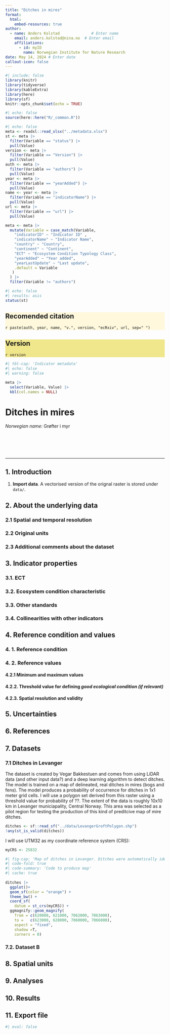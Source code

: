 ```yaml
---
title: "Ditches in mires"
format: 
  html:
    embed-resources: true
author:
  - name: Anders Kolstad              # Enter name
    email: anders.kolstad@nina.no  # Enter email
    affiliations:
      - id: myID
        name: Norwegian Institute for Nature Research
date: May 14, 2024 # Enter date 
callout-icon: false
---
```

<!--# This is a template for how to document the indicator analyses. Make sure also to not change the order, or modify, the headers, unless you really need to. This is because it easier to read if all the indicators are presented using the same layout. If there is one header where you don't have anything to write, just leave the header as is, and don't write anything below it. If you are providing code, Be careful to annotate and comment on every step in the analysis. Before starting it is recommended to fill in as much as you can in the metadata file. This file will populate the initial table in your output.-->

<!--# Load all you dependencies here -->

```r
#| include: false
library(knitr)
library(tidyverse)
library(kableExtra)
library(here)
library(sf)
knitr::opts_chunk$set(echo = TRUE)
```

```r
#| echo: false
source(here::here("R/_common.R"))
```

```r
#| echo: false
meta <- readxl::read_xlsx("../metadata.xlsx")
st <- meta |>
  filter(Variable == "status") |>
  pull(Value)
version <- meta |>
  filter(Variable == "Version") |>
  pull(Value)
auth <- meta |>
  filter(Variable == "authors") |>
  pull(Value)
year <- meta |>
  filter(Variable == "yearAdded") |>
  pull(Value)
name <- year <- meta |>
  filter(Variable == "indicatorName") |>
  pull(Value)
url <- meta |>
  filter(Variable == "url") |>
  pull(Value)

meta <- meta |>
  mutate(Variable = case_match(Variable,
    "indicatorID" ~ "Indicator ID" ,
    "indicatorName" ~ "Indicator Name",
    "country" ~ "Country",
    "continent" ~ "Continent",
    "ECT" ~ "Ecosystem Condition Typology Class",
    "yearAdded" ~ "Year added",
    "yearLastUpdate" ~ "Last update",
    .default = Variable
   )
  ) |>
  filter(Variable != "authors")

```

<!--# The following parts are autogenertaed. Do not edit. -->

::: {layout-ncol="3"}
```r
#| echo: false
#| results: asis
status(st)
```

::: {.callout-note style="background: cornsilk;"}
## Recomended citation

`r paste(auth, year, name, "v.", version, "ecRxiv", url, sep=" ")`
:::

::: {.callout-note style="background: khaki;"}
## Version

`r version`
:::
:::

```r
#| tbl-cap: 'Indicator metadata'
#| echo: false
#| warning: false

meta |>
  select(Variable, Value) |>
  kbl(col.names = NULL) 

```

# Ditches in mires

_Norwegian name:_ Grøfter i myr

<br />

<!--# Don't remove these three html lines -->

<br /> <br />

<hr />

<!--# Document you work below.  -->

## 1. Introduction

<!--# Describe the indicator in general terms. It is a good idea to include a bullet point list of the spesific steps in the workflow -->

1. **Import data**. A vectorised version of the orignal raster is stored under `data/`.

## 2. About the underlying data

<!--# Describe the data you have used, it's origin, biases, avaiabilit ect.-->

### 2.1 Spatial and temporal resolution

<!--# Describe the temporal and spatial resolution of the data used-->

### 2.2 Original units

<!--# What are the original units for the most relevant  variables in the data-->

### 2.3 Additional comments about the dataset

<!--# Text here -->

## 3. Indicator properties

### 3.1. ECT

<!--# Describe the rationale for assigning the indicator to the ECT class -->

### 3.2. Ecosystem condition characteristic

<!--# Describe the ecosystem condition characteristic represneted in the indicator. See 10.3897/oneeco.6.e58218 for information on what these characteristics might be. -->

### 3.3. Other standards

<!--# Add text about other spesific standards, e.g. natinoal standards, and how the indicator relates to these -->

### 3.4. Collinearities with other indicators

<!--# Describe known collinearities with other metrices (indicators or variables) that could become problematic if they were also included in the same Ecosystem Condition Assessment as the indicator described here. -->

## 4. Reference condition and values

### 4. 1. Reference condition

<!--# Define the reference condition (or refer to where it is defined). Note the destinction between reference condition and reference values 10.3897/oneeco.5.e58216  -->

### 4. 2. Reference values

#### 4.2.1 Minimum and maximum values

<!--# Describe the reference values used to set the lower and upper limits on the normative indicator scale. Why was the current option chosen and how were the reference values quantified? If the reference values are calculated as part of the analyses further down, please repeat the main information here. -->

#### 4.2.2. Threshold value for defining *good ecological condition (if relevant)*

<!--# Describe the different reference values here and the justification for using these -->

#### 4.2.3. Spatial resolution and validity

<!--# Describe the spatial resolution of the reference values. E.g. is it defined as a fixed value for all areas, or does it vary. Also, at what spatial scale is the reference values valid? For example, if the reference value has a regional resolution (varies between regions), it might mean that it is only valid and correct to use for scaling local variable values that are first aggregated to regional scale. However, sometimes the reference value is insensitive to this and can be used to scale variables at the local (e.g. plot) scale.  -->

## 5. Uncertainties

<!--# Describe the main uncertainties or sources of error in the indicator or the underlying data. -->

## 6. References

<!--# You can add references manually or use a citation manager and add intext citations as with crossreferencing and hyperlinks. See https://quarto.org/docs/authoring/footnotes-and-citations.html -->

## 7. Datasets

<!--# Describe the unique datasets seperately under seperate headers (Dataset A, Dataset B, etc.-->

### 7.1 Ditches in Levanger

<!--# Describe the main dataset, typicaly the one containing the variable of (most) interest. Change the header from Dataset A to the name of the actuall dataset. -->
The dataset is created by Vegar Bakkestuen and comes from using LiDAR data (and other input data?) and a deep learning algorithm to detect ditches.
The model is trained on a map of delineated, real ditches in mires (bogs and fens).
The model produces a probability of occurrence for ditches in 1x1 meter grid cells.
I will use a polygon set derived from this raster using a threshold value for probability of ??.
The extent of the data is roughly 10x10 km in Levanger municiapality, Central Norway.
This area was selected as a pilot region for testing the production of this kind of preditcive map of mire ditches.


```r
ditches <- sf::read_sf("../data/LevangerGroftPolygon.shp")
!any(st_is_valid(ditches))
```

I will use UTM32 as my coordinate reference system (CRS):
```r
myCRS <- 25832
```

```r
#| fig-cap: 'Map of ditches in Levanger. Ditches were automatically identified, mainly from LiDAR, via a deep learning. Ditches have been rutinely dug mires (fens or bogs) in order to lower the water table. Today the areas could be something else, like forest or agriculture.'
#| code-fold: true
#| code-summary: 'Code to produce map'
#| cache: true
  
ditches |>
  ggplot()+
  geom_sf(color = "orange") +
  theme_bw() +
  coord_sf(
    datum = st_crs(myCRS)) +
  ggmagnify::geom_magnify(
    from = c(620000, 621000, 7062000, 7063000), 
    to =   c(623000, 628000, 7060000, 7066000),
    aspect = "fixed",
    shadow =T,
    corners = 0) 
```

### 7.2. Dataset B

<!--# Describe additional datasets in a similar was as above. Deleteor add ned subheaders as needed. -->

## 8. Spatial units

<!--# Describe the spatial units that you rely on in your analyses. Highlight the spatial units (the resolution) that the indicator values should be interpretted at. Potential spatial delineation data should eb introduced under 7.1. Datasets. We recomend using the SEEA EA terminology opf Basic Spatial Units (BSU), Ecosystem Asses (EA) and Ecosystem Accounting Area (EAA). -->

## 9. Analyses

<!--# Use this header for documenting the analyses. Put code in seperate code chunks, and annotate the code in between using normal text (i.e. between the chunks, and try to avoid too many hashed out comments inside the code chunks). Add subheaders as needed. -->

## 10. Results

<!--# Repeat the final results here. Typically this is a map or table of indicator values.-->

## 11. Export file

<!--# Display the code (don't execute it) or the workflow for exporting the indicator values to file. Ideally the indicator values are exported as a georeferenced shape or raster file with indicators values, reference values and errors. You can also chose to export the raw (un-normalised or unscaled variable) as a seperate product. You should not save large sptaial output data on GitHub. You can use eval=FALSE to avoid code from being executed (example below - delete if not relevant) -->

```r
#| eval: false
```
